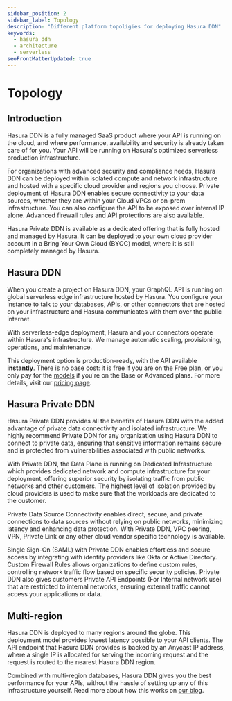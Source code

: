 ```yaml
---
sidebar_position: 2
sidebar_label: Topology
description: "Different platform topoligies for deploying Hasura DDN"
keywords:
  - hasura ddn
  - architecture
  - serverless
seoFrontMatterUpdated: true
---
```



# Topology

## Introduction

Hasura DDN is a fully managed SaaS product where your API is running on the cloud, and where performance, availability
and security is already taken care of for you. Your API will be running on Hasura's optimized serverless production
infrastructure.

For organizations with advanced security and compliance needs, Hasura DDN can be deployed within isolated compute and
network infrastructure and hosted with a specific cloud provider and regions you choose. Private deployment of Hasura
DDN enables secure connectivity to your data sources, whether they are within your Cloud VPCs or on-prem infrastructure.
You can also configure the API to be exposed over internal IP alone. Advanced firewall rules and API protections are
also available.

Hasura Private DDN is available as a dedicated offering that is fully hosted and managed by Hasura. It can be deployed
to your own cloud provider account in a Bring Your Own Cloud (BYOC) model, where it is still completely managed by
Hasura.

## Hasura DDN

When you create a project on Hasura DDN, your GraphQL API is running on global serverless edge infrastructure hosted by
Hasura. You configure your instance to talk to your databases, APIs, or other connectors that are hosted on your
infrastructure and Hasura communicates with them over the public internet.

<Thumbnail src="/img/deployment/hasura-ddn/ddn_architecture.png" alt="DDN Architecture" />

With serverless-edge deployment, Hasura and your connectors operate within Hasura's infrastructure. We manage automatic
scaling, provisioning, operations, and maintenance.

This deployment option is production-ready, with the API available **instantly**. There is no base cost: it is free if
you are on the Free plan, or you only pay for the [models](/supergraph-modeling/models.mdx) if you're on the Base or
Advanced plans. For more details, visit our [pricing page](https://hasura.io/pricing/ddn).

## Hasura Private DDN

Hasura Private DDN provides all the benefits of Hasura DDN with the added advantage of private data connectivity and
isolated infrastructure. We highly recommend Private DDN for any organization using Hasura DDN to connect to private
data, ensuring that sensitive information remains secure and is protected from vulnerabilities associated with public
networks.

<Thumbnail src="/img/deployment/hasura-ddn/private_ddn.png" alt="Hasura Privaet DDN Architecture" />

With Private DDN, the Data Plane is running on Dedicated Infrastructure which provides dedicated network and compute
infrastructure for your deployment, offering superior security by isolating traffic from public networks and other
customers. The highest level of isolation provided by cloud providers is used to make sure that the workloads are
dedicated to the customer.

Private Data Source Connectivity enables direct, secure, and private connections to data sources without relying on
public networks, minimizing latency and enhancing data protection. With Private DDN, VPC peering, VPN, Private Link or
any other cloud vendor specific technology is available.

Single Sign-On (SAML) with Private DDN enables effortless and secure access by integrating with identity providers like
Okta or Active Directory. Custom Firewall Rules allows organizations to define custom rules, controlling network traffic
flow based on specific security policies. Private DDN also gives customers Private API Endpoints (For Internal network
use) that are restricted to internal networks, ensuring external traffic cannot access your applications or data.

## Multi-region

Hasura DDN is deployed to many regions around the globe. This deployment model provides lowest latency possible to your
API clients. The API endpoint that Hasura DDN provides is backed by an Anycast IP address, where a single IP is
allocated for serving the incoming request and the request is routed to the nearest Hasura DDN region.

<Thumbnail src="/img/deployment/hasura-ddn/multi_region_postgres.png" alt="DDN multi-region routing" />

Combined with multi-region databases, Hasura DDN gives you the best performance for your APIs, without the hassle of
setting up any of this infrastructure yourself. Read more about how this works on
[our blog](https://hasura.io/blog/global-reach-local-performance-introducing-hasuras-multi-region-database-routing).
